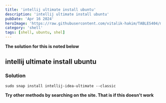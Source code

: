 ```yaml
---
title: 'intellij ultimate install ubuntu'
description: 'intellij ultimate install ubuntu'
pubDate: 'Apr 16 2024'
heroImage: 'https://raw.githubusercontent.com/vitalik-hakim/TABLES404/main/error_b/SHELL.jpg'
category: 'shell'
tags: [shell, ubuntu, shel]
---
```


**The solution for this is noted below**

## intellij ultimate install ubuntu

### Solution

```shell
sudo snap install intellij-idea-ultimate --classic
```

**Try other methods by searching on the site. That is if this doesn't work**
